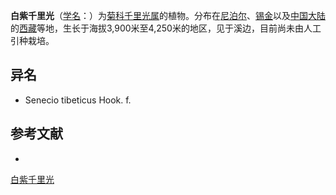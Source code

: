 {{Speciesbox
| name = 白紫千里光
| status = 
| status_system = 
| image =
| genus = Senecio
| species = albopurpureus
| authority = Kitam.
}}

'''白紫千里光'''（[[学名|学名]]：{{lang|la|''Senecio albopurpureus''}}）为[[菊科|菊科]][[千里光属|千里光属]]的植物。分布在[[尼泊尔|尼泊尔]]、[[锡金|锡金]]以及[[中国大陆|中国大陆]]的[[西藏|西藏]]等地，生长于海拔3,900米至4,250米的地区，见于溪边，目前尚未由人工引种栽培。

== 异名 ==
* Senecio tibeticus Hook. f.

== 参考文献 ==
<div class="references-small">
* {{cite web| url =http://www.bioinfo.cn/db05/KmzwSpecies.php?action=view&id=5387| title =白紫千里光| work =《中国高等植物数据库全库》| publisher =中国科学院微生物研究所| author =昆明植物研究所| accessdate =2009-02-25| deadurl =yes| archiveurl =https://web.archive.org/web/20160305073716/http://www.bioinfo.cn/db05/KmzwSpecies.php?action=view&id=5387| archivedate =2016-03-05}}
</div>
{{Taxonbar|from=Q15231801}}

[[Category:千里光属|白紫千里光]]


{{植物小作品}}